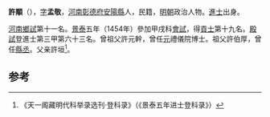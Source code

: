 '''許顒'''（{{bd|1422年||？}}），[[表字|字]]'''孟敬'''，[[河南|河南]][[彰德府|彰德府]][[安陽縣|安陽縣]]人，民籍，[[明朝|明朝]]政治人物。[[進士|進士]]出身。

[[河南|河南]][[鄉試|鄉試]]第十一名。[[景泰|景泰]]五年（1454年）參加甲戌科[[會試|會試]]，得[[貢士|貢士]]第十九名。[[殿試|殿試]]登進士第三甲第六十三名。曾祖父許元幹，曾任[[元|元]]禮儀院博士。祖父許伯厚，曾任[[縣丞|縣丞]]。父亲許垣<ref>《天一阁藏明代科举录选刊·登科录》（《景泰五年进士登科录》）</ref>。

==参考==
{{reflist}}
{{明朝人物小作品}}
{{景泰五年甲戌科殿試金榜}}